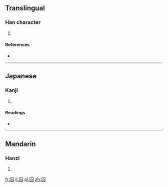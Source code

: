 ==Translingual==

===Han character===
{{Han char|rn=31|rad=囗|as=02|sn=5|four=|canj=田戈 (WI)|ids=⿴[[囗]][[厶]]}}

# {{defn|Han|sort=囗02}}

====References====
* {{Han ref|kx=0216.231|dkj=04683|hdz=10711.050|uh=56DC|ud=22236}}

----

==Japanese==

===Kanji===
{{ja-kanji|grade=|rs=囗02}}

# {{defn|lang=ja|sort=囗02}}

====Readings====
* {{ja-readings|on=[[じん]] (jin), [[にん]] (nin)|kun=[[かしこい]] (kashikoi)}}

----

==Mandarin==

===Hanzi===
{{cmn-hanzi|pin=[[nín]] ([[nin2]])|wg=nin<sup>2</sup>}}

# {{defn|lang=cmn|sort=囗02}}

[[fr:囜]]
[[li:囜]]
[[pl:囜]]
[[zh:囜]]